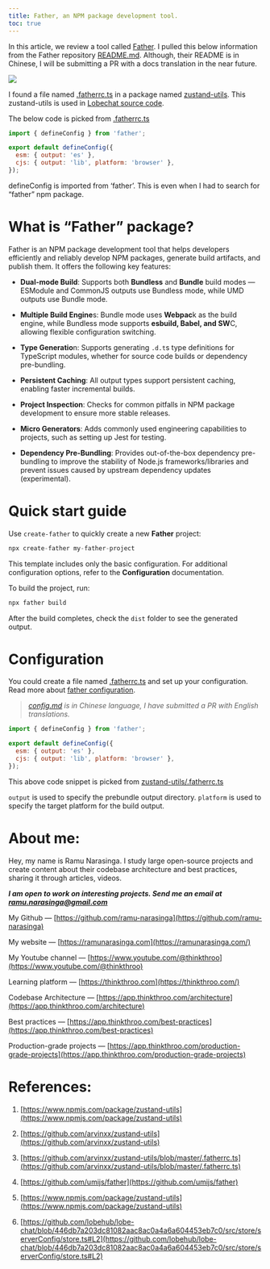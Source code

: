 ```yaml
---
title: Father, an NPM package development tool.
toc: true
---
```


In this article, we review a tool called [Father](https://github.com/umijs/father). I pulled this below information from the Father repository [README.md](https://github.com/umijs/father). Although, their README is in Chinese, I will be submitting a PR with a docs translation in the near future.

![](https://miro.medium.com/v2/resize:fit:875/1*BqRhdJLZjdW8GaXfobNChA.png)

I found a file named [.fatherrc.ts](https://github.com/arvinxx/zustand-utils/blob/master/.fatherrc.ts) in a package named [zustand-utils](https://www.npmjs.com/package/zustand-utils). This zustand-utils is used in [Lobechat source code](https://github.com/lobehub/lobe-chat/blob/446db7a203dc81082aac8ac0a4a6a604453eb7c0/src/store/serverConfig/store.ts#L2).

The below code is picked from [.fatherrc.ts](https://github.com/arvinxx/zustand-utils/blob/master/.fatherrc.ts)

```javascript
import { defineConfig } from 'father';

export default defineConfig({
  esm: { output: 'es' },
  cjs: { output: 'lib', platform: 'browser' },
});
```

defineConfig is imported from ‘father’. This is even when I had to search for “father” npm package.

# **What is “Father” package?**

Father is an NPM package development tool that helps developers efficiently and reliably develop NPM packages, generate build artifacts, and publish them. It offers the following key features:

* **Dual-mode Build**: Supports both **Bundless** and **Bundle** build modes — ESModule and CommonJS outputs use Bundless mode, while UMD outputs use Bundle mode.
    
* **Multiple Build Engine**s: Bundle mode uses **Webpac**k as the build engine, while Bundless mode supports **esbuild, Babel, and SW**C, allowing flexible configuration switching.
    
* **Type Generatio**n: Supports generating `.d.t`s type definitions for TypeScript modules, whether for source code builds or dependency pre-bundling.
    
* **Persistent Caching**: All output types support persistent caching, enabling faster incremental builds.
    
* **Project Inspection**: Checks for common pitfalls in NPM package development to ensure more stable releases.
    
* **Micro Generators**: Adds commonly used engineering capabilities to projects, such as setting up Jest for testing.
    
* **Dependency Pre-Bundling**: Provides out-of-the-box dependency pre-bundling to improve the stability of Node.js frameworks/libraries and prevent issues caused by upstream dependency updates (experimental).
    

# **Quick start guide**

Use `create-father` to quickly create a new **Father** project:

```javascript
npx create-father my-father-project
```

This template includes only the basic configuration. For additional configuration options, refer to the **Configuration** documentation.

To build the project, run:

```javascript
npx father build
```

After the build completes, check the `dist` folder to see the generated output.

# **Configuration**

You could create a file named [.fatherrc.ts](https://github.com/arvinxx/zustand-utils/blob/master/.fatherrc.ts) and set up your configuration. Read more about [father configuration](https://github.com/umijs/father/blob/master/docs/config.md).

> [*config.md*](https://github.com/umijs/father/blob/master/docs/config.md) *is in Chinese language, I have submitted a PR with English translations.*

```javascript
import { defineConfig } from 'father';

export default defineConfig({
  esm: { output: 'es' },
  cjs: { output: 'lib', platform: 'browser' },
});
```

This above code snippet is picked from [zustand-utils/.fatherrc.ts](https://github.com/arvinxx/zustand-utils/blob/master/.fatherrc.ts)

`output` is used to specify the prebundle output directory. `platform` is used to specify the target platform for the build output.

# **About me:**

Hey, my name is Ramu Narasinga. I study large open-source projects and create content about their codebase architecture and best practices, sharing it through articles, videos.

***I am open to work on interesting projects. Send me an email at ramu.narasinga@gmail.com***

My Github — [https://github.com/ramu-narasinga](https://github.com/ramu-narasinga)

My website — [https://ramunarasinga.com](https://ramunarasinga.com/)

My Youtube channel — [https://www.youtube.com/@thinkthroo](https://www.youtube.com/@thinkthroo)

Learning platform — [https://thinkthroo.com](https://thinkthroo.com/)

Codebase Architecture — [https://app.thinkthroo.com/architecture](https://app.thinkthroo.com/architecture)

Best practices — [https://app.thinkthroo.com/best-practices](https://app.thinkthroo.com/best-practices)

Production-grade projects — [https://app.thinkthroo.com/production-grade-projects](https://app.thinkthroo.com/production-grade-projects)

# **References:**

1. [https://www.npmjs.com/package/zustand-utils](https://www.npmjs.com/package/zustand-utils)
    
2. [https://github.com/arvinxx/zustand-utils](https://github.com/arvinxx/zustand-utils)
    
3. [https://github.com/arvinxx/zustand-utils/blob/master/.fatherrc.ts](https://github.com/arvinxx/zustand-utils/blob/master/.fatherrc.ts)
    
4. [https://github.com/umijs/father](https://github.com/umijs/father)
    
5. [https://www.npmjs.com/package/zustand-utils](https://www.npmjs.com/package/zustand-utils)
    
6. [https://github.com/lobehub/lobe-chat/blob/446db7a203dc81082aac8ac0a4a6a604453eb7c0/src/store/serverConfig/store.ts#L2](https://github.com/lobehub/lobe-chat/blob/446db7a203dc81082aac8ac0a4a6a604453eb7c0/src/store/serverConfig/store.ts#L2)